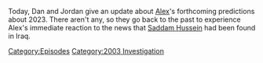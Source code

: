 {{DEFAULTSORT:
    #_EPISODE_0763:December 15, 2003
}}{{Episode
    | title           = December 15, 2003
    | caption         = Listen to this episode on [https://knowledgefight.libsyn.com/763-december-15-2003 Libsyn] [https://open.spotify.com/episode/02IBkaHqzrfTRxLJmSdCno Spotify], Read the [[Transcript/763: December 15, 2003|Unofficial Transcript]]
    | episodeNumber   = 763
    | length          = 00:57:39
    | airDate         = January 4, 2023
    | coverageDate    = December 15, 2003
    | episodeType     = [[:Category:2003 Investigation|2003 Investigation]]
    | previousEpisode = [[762: December 31, 2022]]
    | nextEpisode     = [[764: Jordan Takes The Wheel 9]]
}}

{{Stub}}

Today, Dan and Jordan give an update about [[Alex Jones|Alex]]'s forthcoming predictions about 2023. There aren't any, so they go back to the past to experience Alex's immediate reaction to the news that [[Saddam Hussein]] had been found in Iraq.

[[Category:Episodes]]
[[Category:2003 Investigation]]
